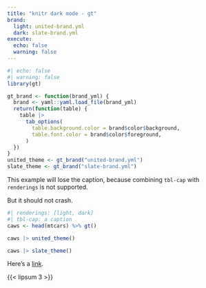 ```yaml
---
title: "knitr dark mode - gt"
brand:
  light: united-brand.yml
  dark: slate-brand.yml
execute:
  echo: false
  warning: false
---
```


```r
#| echo: false
#| warning: false
library(gt)

gt_brand <- function(brand_yml) {
  brand <- yaml::yaml.load_file(brand_yml)
  return(function(table) {
    table |>
      tab_options(
        table.background.color = brand$color$background,
        table.font.color = brand$color$foreground,
      )
  })
}
united_theme <- gt_brand("united-brand.yml")
slate_theme <- gt_brand("slate-brand.yml")
```

This example will lose the caption, because combining `tbl-cap` with `renderings` is not supported.

But it should not crash.


::: {#tbl-cap-cross}

```r
#| renderings: [light, dark]
#| tbl-cap: a caption
caws <- head(mtcars) %>% gt()

caws |> united_theme()

caws |> slate_theme()
```

:::

Here's a [link](https://example.com).

{{< lipsum 3 >}}
